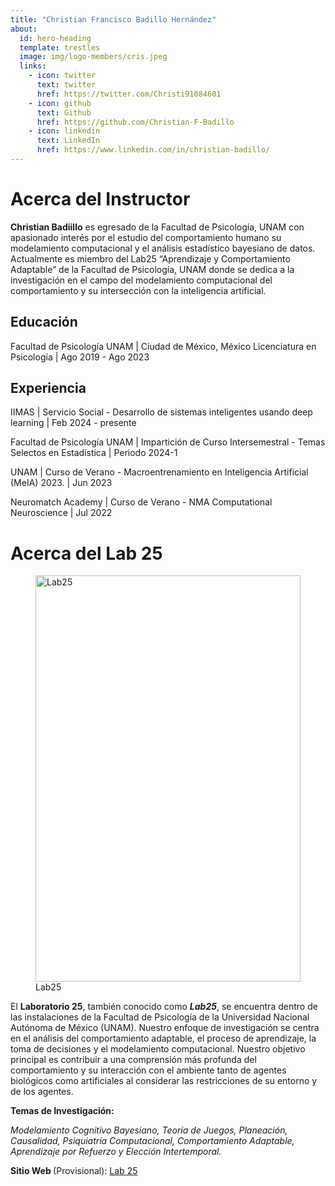 ```yaml
---
title: "Christian Francisco Badillo Hernández"
about:
  id: hero-heading
  template: trestles
  image: img/logo-members/cris.jpeg
  links:
    - icon: twitter
      text: twitter
      href: https://twitter.com/Christi91084601
    - icon: github
      text: Github
      href: https://github.com/Christian-F-Badillo
    - icon: linkedin
      text: LinkedIn
      href: https://www.linkedin.com/in/christian-badillo/
---
```


# Acerca del Instructor

:::{#hero-heading}

**Christian Badiillo** es egresado de la Facultad de Psicología, UNAM con apasionado interés por el estudio del comportamiento humano su modelamiento computacional y el análisis estadístico bayesiano de datos. Actualmente es miembro del Lab25 "Aprendizaje y Comportamiento Adaptable" de la Facultad de Psicología, UNAM donde se dedica a la investigación en el campo del modelamiento computacional del comportamiento y su intersección con la inteligencia artificial. 

## Educación

Facultad de Psicología UNAM | Ciudad de México, México
Licenciatura en Psicología | Ago 2019 - Ago 2023

## Experiencia

IIMAS | Servicio Social - Desarrollo de sistemas inteligentes usando deep
learning | Feb 2024 - presente

Facultad de Psicología UNAM | Impartición de Curso Intersemestral - Temas Selectos en Estadística | Periodo 2024-1

UNAM | Curso de Verano - Macroentrenamiento en Inteligencia Artificial (MeIA) 2023. | Jun 2023

Neuromatch Academy | Curso de Verano - NMA Computational Neuroscience | Jul 2022

:::

# Acerca del Lab 25

![Lab25](img/logo-members/lab25.jpg){width=100% height=650px}

<left> <p1> 
El **Laboratorio 25**, también conocido como ***Lab25***, se encuentra dentro de las instalaciones de la Facultad de Psicología de la Universidad Nacional Autónoma de México (UNAM). Nuestro enfoque de investigación se centra en el análisis del comportamiento adaptable, el proceso de aprendizaje, la toma de decisiones y el modelamiento computacional. Nuestro objetivo principal es contribuir a una comprensión más profunda del comportamiento y su interacción con el ambiente tanto de agentes biológicos como artificiales al considerar las restricciones de su entorno y de los agentes.</p1>
</br>

<p2><left><b> Temas de Investigación:</p2></left></b>

<p3> <i> Modelamiento Cognitivo Bayesiano, Teoría de Juegos, Planeación, Causalidad, Psiquiatría Computacional, Comportamiento Adaptable, Aprendizaje por Refuerzo y Elección Intertemporal. </i> </p3> </left>

<p2><b>Sitio Web </b> (Provisional):
[Lab 25](https://christian-badillo.quarto.pub/aprendizaje-comportamiento-adaptable-material-de-apoyo/) </p2>